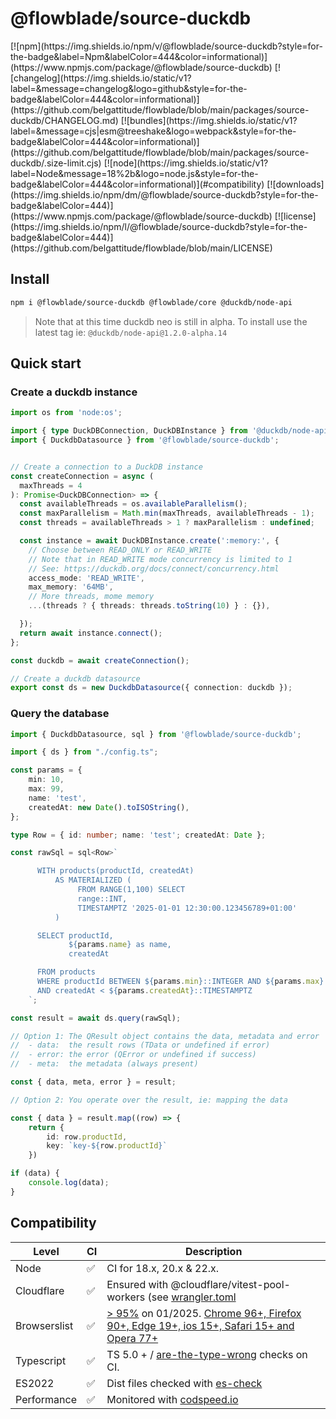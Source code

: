 # @flowblade/source-duckdb

<div className={'shields-ctn'}>
[![npm](https://img.shields.io/npm/v/@flowblade/source-duckdb?style=for-the-badge&label=Npm&labelColor=444&color=informational)](https://www.npmjs.com/package/@flowblade/source-duckdb)
[![changelog](https://img.shields.io/static/v1?label=&message=changelog&logo=github&style=for-the-badge&labelColor=444&color=informational)](https://github.com/belgattitude/flowblade/blob/main/packages/source-duckdb/CHANGELOG.md)
[![bundles](https://img.shields.io/static/v1?label=&message=cjs|esm@treeshake&logo=webpack&style=for-the-badge&labelColor=444&color=informational)](https://github.com/belgattitude/flowblade/blob/main/packages/source-duckdb/.size-limit.cjs)
[![node](https://img.shields.io/static/v1?label=Node&message=18%2b&logo=node.js&style=for-the-badge&labelColor=444&color=informational)](#compatibility)
[![downloads](https://img.shields.io/npm/dm/@flowblade/source-duckdb?style=for-the-badge&labelColor=444)](https://www.npmjs.com/package/@flowblade/source-duckdb)
[![license](https://img.shields.io/npm/l/@flowblade/source-duckdb?style=for-the-badge&labelColor=444)](https://github.com/belgattitude/flowblade/blob/main/LICENSE)
</div>

## Install

```sh npm2yarn
npm i @flowblade/source-duckdb @flowblade/core @duckdb/node-api
```

> Note that at this time duckdb neo is still in alpha. To install use the latest tag
> ie: `@duckdb/node-api@1.2.0-alpha.14`

## Quick start

### Create a duckdb instance

```typescript
import os from 'node:os';

import { type DuckDBConnection, DuckDBInstance } from '@duckdb/node-api';
import { DuckdbDatasource } from '@flowblade/source-duckdb';


// Create a connection to a DuckDB instance
const createConnection = async (
  maxThreads = 4
): Promise<DuckDBConnection> => {
  const availableThreads = os.availableParallelism();
  const maxParallelism = Math.min(maxThreads, availableThreads - 1);
  const threads = availableThreads > 1 ? maxParallelism : undefined;

  const instance = await DuckDBInstance.create(':memory:', {
    // Choose between READ_ONLY or READ_WRITE
    // Note that in READ_WRITE mode concurrency is limited to 1
    // See: https://duckdb.org/docs/connect/concurrency.html
    access_mode: 'READ_WRITE',
    max_memory: '64MB',
    // More threads, mome memory
    ...(threads ? { threads: threads.toString(10) } : {}),

  });
  return await instance.connect();
};

const duckdb = await createConnection();

// Create a duckdb datasource
export const ds = new DuckdbDatasource({ connection: duckdb });
```

### Query the database

```typescript
import { DuckdbDatasource, sql } from '@flowblade/source-duckdb';

import { ds } from "./config.ts";

const params = {
    min: 10,
    max: 99,
    name: 'test',
    createdAt: new Date().toISOString(),
};

type Row = { id: number; name: 'test'; createdAt: Date };

const rawSql = sql<Row>`

      WITH products(productId, createdAt)
          AS MATERIALIZED (
               FROM RANGE(1,100) SELECT
               range::INT,
               TIMESTAMPTZ '2025-01-01 12:30:00.123456789+01:00'
          )

      SELECT productId,
             ${params.name} as name,
             createdAt

      FROM products
      WHERE productId BETWEEN ${params.min}::INTEGER AND ${params.max}::INTEGER
      AND createdAt < ${params.createdAt}::TIMESTAMPTZ
    `;

const result = await ds.query(rawSql);

// Option 1: The QResult object contains the data, metadata and error
//  - data:  the result rows (TData or undefined if error)
//  - error: the error (QError or undefined if success)
//  - meta:  the metadata (always present)

const { data, meta, error } = result;

// Option 2: You operate over the result, ie: mapping the data

const { data } = result.map((row) => {
    return {
        id: row.productId,
        key: `key-${row.productId}`
    })

if (data) {
    console.log(data);
}
```

## Compatibility

| Level        | CI | Description                                                                                                                                                                                                                                                                                                                                                            |
|--------------|----|------------------------------------------------------------------------------------------------------------------------------------------------------------------------------------------------------------------------------------------------------------------------------------------------------------------------------------------------------------------------|
| Node         | ✅  | CI for 18.x, 20.x & 22.x.                                                                                                                                                                                                                                                                                                                                              |
| Cloudflare   | ✅  | Ensured with @cloudflare/vitest-pool-workers (see [wrangler.toml](https://github.com/belgattitude/flowblade/blob/main/devtools/vitest/wrangler.toml)                                                                                                                                                                                                                   |
| Browserslist | ✅  | [> 95%](https://browserslist.dev/?q=ZGVmYXVsdHMsIGNocm9tZSA%2BPSA5NiwgZmlyZWZveCA%2BPSAxMDUsIGVkZ2UgPj0gMTEzLCBzYWZhcmkgPj0gMTUsIGlvcyA%2BPSAxNSwgb3BlcmEgPj0gMTAzLCBub3QgZGVhZA%3D%3D) on 01/2025. [Chrome 96+, Firefox 90+, Edge 19+, ios 15+, Safari 15+ and Opera 77+](https://github.com/belgattitude/flowblade/blob/main/packages/source-duckdb/.browserslistrc) |
| Typescript   | ✅  | TS 5.0 + / [are-the-type-wrong](https://github.com/arethetypeswrong/arethetypeswrong.github.io) checks on CI.                                                                                                                                                                                                                                                          |
| ES2022       | ✅  | Dist files checked with [es-check](https://github.com/yowainwright/es-check)                                                                                                                                                                                                                                                                                           |
| Performance  | ✅  | Monitored with [codspeed.io](https://codspeed.io/belgattitude/flowblade)                                                                                                                                                                                                                                                                                               |


